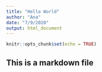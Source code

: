 ```yaml
---
title: "Hello World"
author: "Ana"
date: "7/9/2020"
output: html_document
---
```


```r
knitr::opts_chunk$set(echo = TRUE)
```

## This is a markdown file
